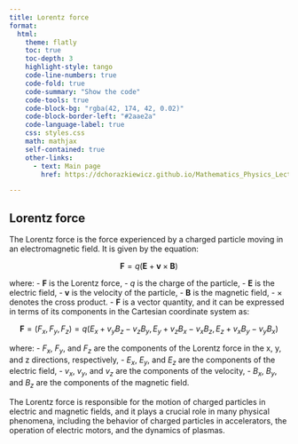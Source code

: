 ```yaml
---
title: Lorentz force
format:
  html:
    theme: flatly
    toc: true
    toc-depth: 3
    highlight-style: tango
    code-line-numbers: true
    code-fold: true
    code-summary: "Show the code"
    code-tools: true
    code-block-bg: "rgba(42, 174, 42, 0.02)"
    code-block-border-left: "#2aae2a"
    code-language-label: true
    css: styles.css
    math: mathjax
    self-contained: true
    other-links:
      - text: Main page
        href: https://dchorazkiewicz.github.io/Mathematics_Physics_Lectures   

---
```


## Lorentz force

The Lorentz force is the force experienced by a charged particle moving in an electromagnetic field. It is given by the equation:

$$
\mathbf{F} = q(\mathbf{E} + \mathbf{v} \times \mathbf{B})
$$

where:
- $\mathbf{F}$ is the Lorentz force,
- $q$ is the charge of the particle,
- $\mathbf{E}$ is the electric field,
- $\mathbf{v}$ is the velocity of the particle,
- $\mathbf{B}$ is the magnetic field,
- $\times$ denotes the cross product.
- $\mathbf{F}$ is a vector quantity, and it can be expressed in terms of its components in the Cartesian coordinate system as:

$$
\mathbf{F} = (F_x, F_y, F_z) = q(E_x + v_y B_z - v_z B_y, E_y + v_z B_x - v_x B_z, E_z + v_x B_y - v_y B_x)
$$

where:
- $F_x$, $F_y$, and $F_z$ are the components of the Lorentz force in the x, y, and z directions, respectively,
- $E_x$, $E_y$, and $E_z$ are the components of the electric field,
- $v_x$, $v_y$, and $v_z$ are the components of the velocity,
- $B_x$, $B_y$, and $B_z$ are the components of the magnetic field.

The Lorentz force is responsible for the motion of charged particles in electric and magnetic fields, and it plays a crucial role in many physical phenomena, including the behavior of charged particles in accelerators, the operation of electric motors, and the dynamics of plasmas.
